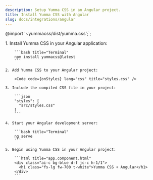 ```yaml
---
description: Setup Yumma CSS in an Angular project.
title: Install Yumma CSS with Angular
slug: docs/integrations/angular
---
```



@import '~yummacss/dist/yumma.css';`;

<Steps>
    1. Install Yumma CSS in your Angular application:

        ```bash title="Terminal"
        npm install yummacss@latest
        ```

    2. Add Yumma CSS to your Angular project:

        <Code code={onStyles} lang="css" title="styles.css" />

    3. Include the compiled CSS file in your project:

        ```json
        "styles": [
          "src/styles.css"
        ]
        ```

    4. Start your Angular development server:

        ```bash title="Terminal"
        ng serve
        ```

    5. Begin using Yumma CSS in your Angular project:

        ```html title="app.component.html"
        <div class="ai-c bg-blue d-f jc-c h-1/1">
          <h1 class="fs-lg fw-700 t-white">Yumma CSS + Angular</h1>
        </div>
        ```
</Steps>